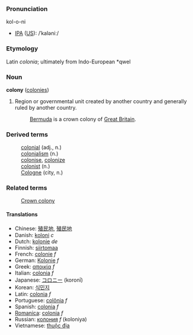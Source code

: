 ===Pronunciation===
kol-o-ni
*[[International Phonetic Alphabet|IPA]] ([[w:American English|US]]): /ˈkaləniː/

===Etymology===
Latin ''colonia''; ultimately from Indo-European *qwel

===Noun===
'''colony''' ([[colonies]])

# Region or governmental unit created by another country and generally ruled by another country.
#:[[Bermuda]] is a crown colony of [[Great Britain]].

===Derived terms===
:[[colonial]] (adj., n.)
:[[colonialism]] (n.)
:[[colonise]], [[colonize]]
:[[colonist]] (n.)
:[[Cologne]] (city, n.)

===Related terms===
:[[Crown colony]]

====Translations====
* Chinese: [[殖民地]], [[殖民地]]
* Danish: [[koloni]] ''c''
* Dutch: [[kolonie]] ''de''
* Finnish: [[siirtomaa]]
* French: [[colonie]] ''f''
* German: [[Kolonie]] ''f''
* Greek: [[αποικία]] ''f''
* Italian: [[colonia]] ''f''
* Japanese: [[コロニー]] (koronī)
* Korean: [[식민지]]
* Latin: [[colonia]] ''f''
* Portuguese: [[colônia]] ''f''
* Spanish: [[colonia]] ''f''
* [[Romanica]]: [[colonia]] ''f''
* Russian: [[колония]] ''f'' (koloniya)
* Vietnamese: [[thuộc địa]]